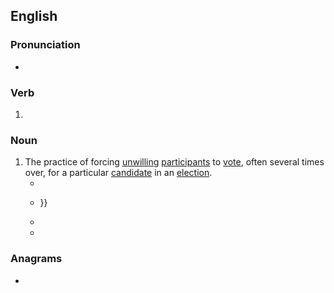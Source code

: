 {{also|co-oping}}
==English==

===Pronunciation===
* {{IPA|en|/ˈkuːpɪŋ/}}

===Verb===
{{head|en|verb form}}

# {{present participle of|en|coop|nocat=1}}

===Noun===
{{en-noun|-}}

# The practice of forcing [[unwilling]] [[participant]]s to [[vote]], often several times over, for a particular [[candidate]] in an [[election]].
#* {{quote-book|en|year=1907|author=William Page|title=The Victoria history of the county of Suffolk|volume=2|passage=The restriction (1835) of the time of voting to one day reduced the practice of '''cooping'''.}}
#* {{quote-book|en|year=1977|author=Aubrey C. Land, Lois Green Carr, Edward C. Papenfuse, Morris Leon Radoff|title=Law, society, and politics in early Maryland|passage='''Cooping''', the political version of the shanghai, involved kidnapping citizens {{...}}}}
#* {{quote-book|en|year=2001|author=Paul Knepper|title=Explaining criminal conduct: theories and systems in criminology|passage=The Tories also engaged in "'''cooping'''," intimidating people into voting Tory.}}
#* {{quote-book|en|title=Gothic Evolutions: Poetry, Tales, Context, Theory|editor=Corinna Wagner|passage=Since then, there have been many other theories, including death from delirium tremens, mugging, and "'''cooping'''" (the electioneering practice of kidnapping and holding people in rooms, plying them with alcohol and/or opium and then forcing them to vote repeatedly at different locations).|url=https://books.google.com/books?id=lym_AwAAQBAJ&lpg=PA202&dq=%22cooping%20the%22&pg=PA202#v=onepage&q=%22cooping%20the%22&f=false|year=2014}}

===Anagrams===
* {{anagrams|en|a=cginoop|pogonic}}